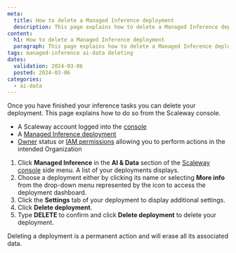 ```yaml
---
meta:
  title: How to delete a Managed Inference deployment
  description: This page explains how to delete a Managed Inference deployment
content:
  h1: How to delete a Managed Inference deployment
  paragraph: This page explains how to delete a Managed Inference deployment
tags: managed-inference ai-data deleting
dates:
  validation: 2024-03-06
  posted: 2024-03-06
categories:
  - ai-data
---
```


Once you have finished your inference tasks you can delete your deployment. This page explains how to do so from the Scaleway console.

<Macro id="requirements" />

  - A Scaleway account logged into the [console](https://console.scaleway.com)
  - A [Managed Inference deployment](/ai-data/managed-inference/quickstart/)
  - [Owner](/identity-and-access-management/iam/concepts/#owner) status or [IAM permissions](/identity-and-access-management/iam/concepts/#permission) allowing you to perform actions in the intended Organization

1. Click **Managed Inference** in the **AI & Data** section of the [Scaleway console](https://console.scaleway.com) side menu. A list of your deployments displays.
2. Choose a deployment either by clicking its name or selecting **More info** from the drop-down menu represented by the icon <Icon name="more" /> to access the deployment dashboard.
3. Click the **Settings** tab of your deployment to display additional settings.
4. Click **Delete deployment**.
5. Type **DELETE** to confirm and click **Delete deployment** to delete your deployment. 
 
<Message type="important">
  Deleting a deployment is a permanent action and will erase all its associated data.
</Message>